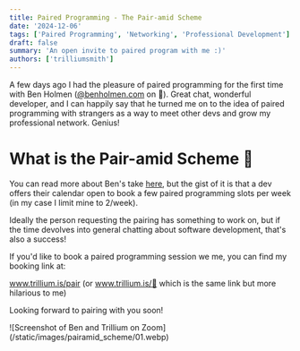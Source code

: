 ```yaml
---
title: Paired Programming - The Pair-amid Scheme
date: '2024-12-06'
tags: ['Paired Programming', 'Networking', 'Professional Development']
draft: false
summary: 'An open invite to paired program with me :)'
authors: ['trilliumsmith']
---
```


A few days ago I had the pleasure of paired programming for the first time with Ben Holmen ([@benholmen.com](https://bsky.app/profile/benholmen.com) on 🦋). Great chat, wonderful developer, and I can happily say that he turned me on to the idea of paired programming with strangers as a way to meet other devs and grow my professional network. Genius!

# What is the Pair-amid Scheme 🔺

You can read more about Ben's take [here](https://benholmen.com/blog/pairing-magic/), but the gist of it is that a dev offers their calendar open to book a few paired programming slots per week (in my case I limit mine to 2/week).

Ideally the person requesting the pairing has something to work on, but if the time devolves into general chatting about software development, that's also a success!

If you'd like to book a paired programming session we me, you can find my booking link at:

www.trillium.is/pair (or www.trillium.is/🍐 which is the same link but more hilarious to me)

Looking forward to pairing with you soon!

<div class="flex justify-center rounded-md border">
  ![Screenshot of Ben and Trillium on Zoom](/static/images/pairamid_scheme/01.webp)
</div>
